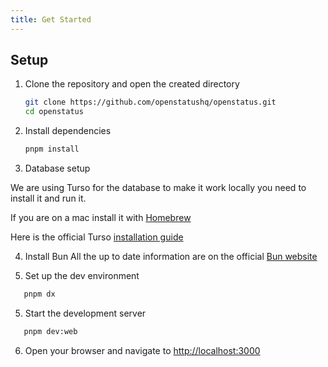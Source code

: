 ```yaml
---
title: Get Started
---
```


## Setup

1. Clone the repository and open the created directory

   ```sh
   git clone https://github.com/openstatushq/openstatus.git
   cd openstatus
   ```

2. Install dependencies

   ```sh
   pnpm install
   ```

3. Database setup

We are using Turso for the database to make it work locally you need to install
it and run it.

If you are on a mac install it with [Homebrew](https://brew.sh/)


Here is the official Turso
[installation guide](https://docs.turso.tech/reference/turso-cli)

4. Install Bun
All the up to date information are on the official [Bun website](https://bun.sh/)

4. Set up the dev environment

```sh
   pnpm dx
```
5. Start the development server

```sh
   pnpm dev:web
```

6. Open your browser and navigate to [http://localhost:3000](http://localhost:3000)